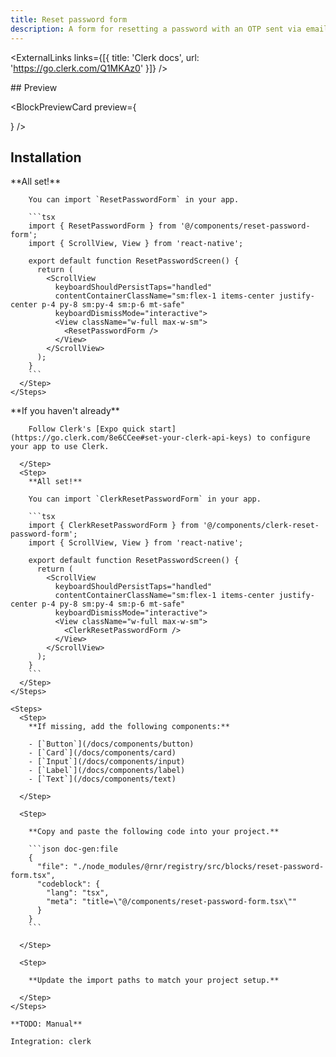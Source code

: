 ```yaml
---
title: Reset password form
description: A form for resetting a password with an OTP sent via email.
---
```



<ExternalLinks links={[{ title: 'Clerk docs', url: 'https://go.clerk.com/Q1MKAz0' }]} />

<div className="h-5" />

<div id="preview" className='*:hidden scroll-m-20' aria-hidden>
  ## Preview
</div>
    
<BlockPreviewCard preview={<div className="w-full max-w-sm"><ResetPasswordForm /></div>} />


## Installation

<AuthBlockTabs>
  <AuthBlockTabsCliContent integration="none">
    <Steps>
      <Step>
        <CommandTabs args={["add", "reset-password-form"]}/>
      </Step>
      <Step>
        **All set!**

        You can import `ResetPasswordForm` in your app.

        ```tsx
        import { ResetPasswordForm } from '@/components/reset-password-form';
        import { ScrollView, View } from 'react-native';

        export default function ResetPasswordScreen() {
          return (
            <ScrollView
              keyboardShouldPersistTaps="handled"
              contentContainerClassName="sm:flex-1 items-center justify-center p-4 py-8 sm:py-4 sm:p-6 mt-safe"
              keyboardDismissMode="interactive">
              <View className="w-full max-w-sm">
                <ResetPasswordForm />
              </View>
            </ScrollView>
          );
        }
        ```
      </Step>
    </Steps>
  </AuthBlockTabsCliContent>
  <AuthBlockTabsCliContent integration="clerk">
    <Steps>
      <Step>
        <CommandTabs args={["add", "clerk-reset-password-form"]}/>
      </Step>
      <Step>
        **If you haven't already**

        Follow Clerk's [Expo quick start](https://go.clerk.com/8e6CCee#set-your-clerk-api-keys) to configure your app to use Clerk.
        
      </Step>
      <Step>
        **All set!**

        You can import `ClerkResetPasswordForm` in your app.

        ```tsx
        import { ClerkResetPasswordForm } from '@/components/clerk-reset-password-form';
        import { ScrollView, View } from 'react-native';

        export default function ResetPasswordScreen() {
          return (
            <ScrollView
              keyboardShouldPersistTaps="handled"
              contentContainerClassName="sm:flex-1 items-center justify-center p-4 py-8 sm:py-4 sm:p-6 mt-safe"
              keyboardDismissMode="interactive">
              <View className="w-full max-w-sm">
                <ClerkResetPasswordForm />
              </View>
            </ScrollView>
          );
        }
        ```
      </Step>
    </Steps>
  </AuthBlockTabsCliContent>

  <AuthBlockTabsManualContent integration="none">

    <Steps>
      <Step>
        **If missing, add the following components:**

        - [`Button`](/docs/components/button)
        - [`Card`](/docs/components/card)
        - [`Input`](/docs/components/input)
        - [`Label`](/docs/components/label)
        - [`Text`](/docs/components/text)

      </Step>

      <Step>

        **Copy and paste the following code into your project.**

        ```json doc-gen:file
        {
          "file": "./node_modules/@rnr/registry/src/blocks/reset-password-form.tsx",
          "codeblock": {
            "lang": "tsx",
            "meta": "title=\"@/components/reset-password-form.tsx\""
          }
        }
        ```

      </Step>
      
      <Step>

        **Update the import paths to match your project setup.**

      </Step>
    </Steps>

  </AuthBlockTabsManualContent>
  <AuthBlockTabsManualContent integration="clerk">

    **TODO: Manual**

    Integration: clerk
    
  </AuthBlockTabsManualContent>
</AuthBlockTabs>